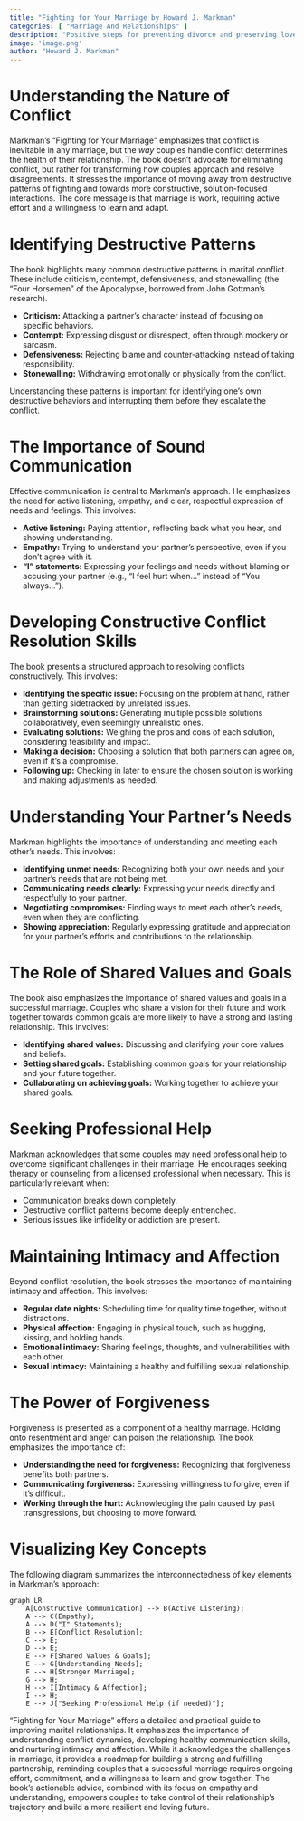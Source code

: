 ```yaml
---
title: "Fighting for Your Marriage by Howard J. Markman"
categories: [ "Marriage And Relationships" ]
description: "Positive steps for preventing divorce and preserving love"
image: 'image.png'
author: "Howard J. Markman"
---
```

# Understanding the Nature of Conflict

Markman's "Fighting for Your Marriage" emphasizes that conflict is inevitable in any marriage, but the *way* couples handle conflict determines the health of their relationship.  The book doesn't advocate for eliminating conflict, but rather for transforming how couples approach and resolve disagreements.  It stresses the importance of moving away from destructive patterns of fighting and towards more constructive, solution-focused interactions.  The core message is that marriage is work, requiring active effort and a willingness to learn and adapt.


# Identifying Destructive Patterns

The book highlights many common destructive patterns in marital conflict.  These include criticism, contempt, defensiveness, and stonewalling (the "Four Horsemen" of the Apocalypse, borrowed from John Gottman's research).  

* **Criticism:** Attacking a partner's character instead of focusing on specific behaviors.
* **Contempt:** Expressing disgust or disrespect, often through mockery or sarcasm.
* **Defensiveness:** Rejecting blame and counter-attacking instead of taking responsibility.
* **Stonewalling:** Withdrawing emotionally or physically from the conflict.

Understanding these patterns is important for identifying one's own destructive behaviors and interrupting them before they escalate the conflict.


#  The Importance of Sound Communication

Effective communication is central to Markman's approach.  He emphasizes the need for active listening, empathy, and clear, respectful expression of needs and feelings.  This involves:

* **Active listening:** Paying attention, reflecting back what you hear, and showing understanding.
* **Empathy:** Trying to understand your partner's perspective, even if you don't agree with it.
* **"I" statements:** Expressing your feelings and needs without blaming or accusing your partner (e.g., "I feel hurt when..." instead of "You always...").


#  Developing Constructive Conflict Resolution Skills

The book presents a structured approach to resolving conflicts constructively. This involves:

* **Identifying the specific issue:** Focusing on the problem at hand, rather than getting sidetracked by unrelated issues.
* **Brainstorming solutions:** Generating multiple possible solutions collaboratively, even seemingly unrealistic ones.
* **Evaluating solutions:** Weighing the pros and cons of each solution, considering feasibility and impact.
* **Making a decision:** Choosing a solution that both partners can agree on, even if it's a compromise.
* **Following up:** Checking in later to ensure the chosen solution is working and making adjustments as needed.


#  Understanding Your Partner's Needs

Markman highlights the importance of understanding and meeting each other's needs.  This involves:

* **Identifying unmet needs:** Recognizing both your own needs and your partner's needs that are not being met.
* **Communicating needs clearly:** Expressing your needs directly and respectfully to your partner.
* **Negotiating compromises:** Finding ways to meet each other's needs, even when they are conflicting.
* **Showing appreciation:** Regularly expressing gratitude and appreciation for your partner's efforts and contributions to the relationship.


#  The Role of Shared Values and Goals

The book also emphasizes the importance of shared values and goals in a successful marriage.  Couples who share a vision for their future and work together towards common goals are more likely to have a strong and lasting relationship.  This involves:

* **Identifying shared values:** Discussing and clarifying your core values and beliefs.
* **Setting shared goals:** Establishing common goals for your relationship and your future together.
* **Collaborating on achieving goals:** Working together to achieve your shared goals.


#  Seeking Professional Help

Markman acknowledges that some couples may need professional help to overcome significant challenges in their marriage. He encourages seeking therapy or counseling from a licensed professional when necessary.  This is particularly relevant when:

* Communication breaks down completely.
* Destructive conflict patterns become deeply entrenched.
* Serious issues like infidelity or addiction are present.


#  Maintaining Intimacy and Affection

Beyond conflict resolution, the book stresses the importance of maintaining intimacy and affection.  This involves:

* **Regular date nights:** Scheduling time for quality time together, without distractions.
* **Physical affection:** Engaging in physical touch, such as hugging, kissing, and holding hands.
* **Emotional intimacy:** Sharing feelings, thoughts, and vulnerabilities with each other.
* **Sexual intimacy:** Maintaining a healthy and fulfilling sexual relationship.


#  The Power of Forgiveness

Forgiveness is presented as a component of a healthy marriage. Holding onto resentment and anger can poison the relationship. The book emphasizes the importance of:

* **Understanding the need for forgiveness:** Recognizing that forgiveness benefits both partners.
* **Communicating forgiveness:** Expressing willingness to forgive, even if it's difficult.
* **Working through the hurt:** Acknowledging the pain caused by past transgressions, but choosing to move forward.


# Visualizing Key Concepts

The following diagram summarizes the interconnectedness of key elements in Markman's approach:


```mermaid
graph LR
    A[Constructive Communication] --> B(Active Listening);
    A --> C(Empathy);
    A --> D("I" Statements);
    B --> E[Conflict Resolution];
    C --> E;
    D --> E;
    E --> F[Shared Values & Goals];
    E --> G[Understanding Needs];
    F --> H[Stronger Marriage];
    G --> H;
    H --> I[Intimacy & Affection];
    I --> H;
    E --> J["Seeking Professional Help (if needed)"];
```


"Fighting for Your Marriage" offers a detailed and practical guide to improving marital relationships.  It emphasizes the importance of understanding conflict dynamics, developing healthy communication skills, and nurturing intimacy and affection.  While it acknowledges the challenges in marriage, it provides a roadmap for building a strong and fulfilling partnership, reminding couples that a successful marriage requires ongoing effort, commitment, and a willingness to learn and grow together.  The book's actionable advice, combined with its focus on empathy and understanding, empowers couples to take control of their relationship's trajectory and build a more resilient and loving future.


